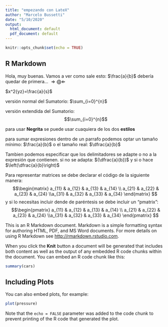 ```yaml
---
title: "empezando con LateX"
author: "Marcelo Bussetti"
date: "5/10/2020"
output:
  html_document: default
  pdf_document: default
---
```


```r
knitr::opts_chunk$set(echo = TRUE)
```

## R Markdown

Hola, muy buenas. Vamos a ver como sale esto: $\frac{a}{b}$ debería quedar de primera...
$\Longrightarrow \bigoplus \Longleftarrow$

$x^2{yz}=\frac{a}{s}$

versión normal del Sumatorio:
$\sum_{i=0}^{n}$

versión extendida del Sumatorio:
$$\sum_{i=0}^{n}$$

para usar $\mathbf{Negrita}$ se puede usar cuaquiera de los dos $\boldsymbol{estilos}$

para sumar expresiones dentro de un parrafo podemos optar un tamaño mínimo: $\frac{a}{b}$ o el tamaño real: $\dfrac{a}{b}$

Tambien podemos especificar que los delimitadores se adapte o no a la expresión que contienen. si no se adapta: $(\dfrac{a}{b})$ y si o hace $\left(\dfrac{a}{b}\right)$



Para representar matrices se debe declarar el código de la siguiente manera:
$$\begin{matrix} a_{11} & a_{12} & a_{13} & a_{14} \\ a_{21} & a_{22} & a_{23} & a_{24} \\a_{31} & a_{32} & a_{33} & a_{34} \end{matrix} $$
y si lo necesitas incluir dende de paréntesis se debe incluir un "pmatrix":
$$\begin{pmatrix} a_{11} & a_{12} & a_{13} & a_{14} \\ a_{21} & a_{22} & a_{23} & a_{24} \\a_{31} & a_{32} & a_{33} & a_{34} \end{pmatrix} $$




This is an R Markdown document. Markdown is a simple formatting syntax for authoring HTML, PDF, and MS Word documents. For more details on using R Markdown see <http://rmarkdown.rstudio.com>.

When you click the **Knit** button a document will be generated that includes both content as well as the output of any embedded R code chunks within the document. You can embed an R code chunk like this:

```r
summary(cars)
```

## Including Plots

You can also embed plots, for example:

```r
plot(pressure)
```

Note that the `echo = FALSE` parameter was added to the code chunk to prevent printing of the R code that generated the plot.
